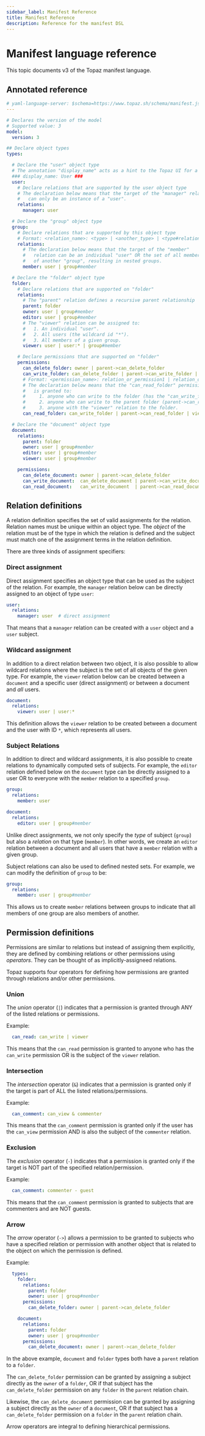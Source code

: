 ```yaml
---
sidebar_label: Manifest Reference
title: Manifest Reference
description: Reference for the manifest DSL
---
```


# Manifest language reference

This topic documents v3 of the Topaz manifest language.

## Annotated reference

```yaml
# yaml-language-server: $schema=https://www.topaz.sh/schema/manifest.json
---

# Declares the version of the model
# Supported value: 3
model:
  version: 3

## Declare object types
types:

  # Declare the "user" object type
  # The annotation "display_name" acts as a hint to the Topaz UI for a display name for this type
  ### display_name: User ###
  user:
    # Declare relations that are supported by the user object type
    # The declaration below means that the target of the "manager" relation
    #   can only be an instance of a "user".
    relations:
      manager: user

  # Declare the "group" object type
  group:
    # Declare relations that are supported by this object type
    # Format: <relation_name>: <type> | <another_type> | <type#relation>
    relations:
      # The declaration below means that the target of the "member"
      #   relation can be an individual "user" OR the set of all members
      #   of another "group", resulting in nested groups.
      member: user | group#member

  # Declare the "folder" object type
  folder:
    # Declare relations that are supported on "folder"
    relations:
      # The "parent" relation defines a recursive parent relationship
      parent: folder
      owner: user | group#member
      editor: user | group#member
      # The "viewer" relation can be assigned to:
      #   1. An individual "user".
      #   2. All users (the wildcard id "*").
      #   3. All members of a given group.
      viewer: user | user:* | group#member

    # Declare permissions that are supported on "folder"
    permissions:
      can_delete_folder: owner | parent->can_delete_folder
      can_write_folder: can_delete_folder | parent->can_write_folder | editor
      # Format: <permission_name>: relation_or_permission1 | relation_or_permission2 | relation->relation_or_permission2
      # The declaration below means that the "can_read_folder" permission
      #   is granted to:
      #     1. anyone who can write to the folder (has the "can_write_folder" permission).
      #     2. anyone who can write to the parent folder (parent->can_read_folder).
      #     3. anyone with the "viewer" relation to the folder.
      can_read_folder: can_write_folder | parent->can_read_folder | viewer

  # Declare the "document" object type
  document:
    relations:
      parent: folder
      owner: user | group#member
      editor: user | group#member
      viewer: user | group#member

    permissions:
      can_delete_document: owner | parent->can_delete_folder
      can_write_document:  can_delete_document | parent->can_write_document | editor
      can_read_document:   can_write_document  | parent->can_read_document  | viewer
```

## Relation definitions

A relation definition specifies the set of valid assignments for the relation. Relation names must be unique within an object type.
The _object_ of the relation must be of the type in which the relation is defined and the subject must match one of the assignment
terms in the relation definition.

There are three kinds of assignment specifiers:

### Direct assignment

Direct assignment specifies an object type that can be used as the subject of the relation. For example, the `manager`
relation below can be directly assigned to an object of type `user`:

```yaml
user:
  relations:
    manager: user  # direct assignment
```

That means that a `manager` relation can be created with a `user` object and a `user` subject.

### Wildcard assignment

In addition to a direct relation between two object, it is also possible to allow wildcard relations where the subject
is the set of all objects of the given type. For example, the `viewer` relation below can be created between a `document`
and a specific user (direct assignment) or between a document and _all_ users.

```yaml
document:
  relations:
    viewer: user | user:*
```

This definition allows the `viewer` relation to be created between a document and the user with ID `*`, which represents
all users.

### Subject Relations

In addition to direct and wildcard assignments, it is also possible to create relations to dynamically computed sets of
subjects. For example, the `editor` relation defined below on the `document` type can be directly assigned to a user OR
to everyone with the `member` relation to a specified `group`.

```yaml
group:
  relations:
    member: user

document:
  relations:
    editor: user | group#member
```

Unlike direct assignments, we not only specify the _type_ of subject (`group`) but also a _relation_ on that type
(`member`). In other words, we create an `editor` relation between a document and all users that have a `member`
relation with a given group.

Subject relations can also be used to defined nested sets. For example, we can modify the definition of `group` to be:

```yaml
group:
  relations:
    member: user | group#member
```

This allows us to create `member` relations between groups to indicate that all members of one group are also members of
another.


## Permission definitions

Permissions are similar to relations but instead of assigning them explicitly, they are defined by combining relations
or other permissions using _operators_. They can be thought of as implicitly-assigneed relations.

Topaz supports four operators for defining how permissions are granted through relations and/or other permissions.

### Union

The _union_ operator (`|`) indicates that a permission is granted through ANY of the listed relations or permissions.

Example:

```yaml
  can_read: can_write | viewer
```

This means that the `can_read` permission is granted to anyone who has the `can_write` permission OR is the subject of the `viewer` relation.

### Intersection

The _intersection_ operator (`&`) indicates that a permission is granted only if the target is part of ALL the listed relations/permissions.

Example:

```yaml
  can_comment: can_view & commenter
```

This means that the `can_comment` permission is granted only if the user has the `can_view` permission AND is also the subject of the `commenter` relation.

### Exclusion

The _exclusion_ operator (`-`) indicates that a permission is granted only if the target is NOT part of the specified relation/permission.

Example:

```yaml
  can_comment: commenter - guest
```

This means that the `can_comment` permission is granted to subjects that are commenters and are NOT guests.

### Arrow

The _arrow_ operator (`->`) allows a permission to be granted to subjects who have a specified relation or permission with another object that is
related to the object on which the permission is defined.

Example:

```yaml
  types:
    folder:
      relations:
        parent: folder
        owner: user | group#member
      permissions:
        can_delete_folder: owner | parent->can_delete_folder

    document:
      relations:
        parent: folder
        owner: user | group#member
      permissions:
        can_delete_document: owner | parent->can_delete_folder
```

In the above example, `document` and `folder` types both have a `parent` relation to a `folder`.

The `can_delete_folder` permission can be granted by assigning a subject directly as the `owner` of a `folder`, OR if that subject has the `can_delete_folder` permission on any `folder` in the `parent` relation chain.

Likewise, the `can_delete_document` permission can be granted by assigning a subject directly as the `owner` of a `document`, OR if that subject has a `can_delete_folder` permission on a  `folder` in the `parent` relation chain.

Arrow operators are integral to defining hierarchical permissions.
